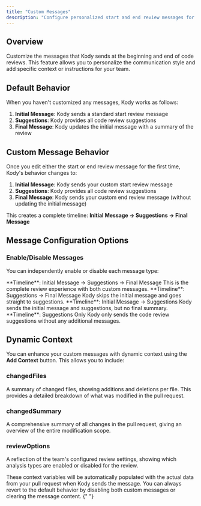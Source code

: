```yaml
---
title: "Custom Messages"
description: "Configure personalized start and end review messages for Kody"
---
```


## Overview

Customize the messages that Kody sends at the beginning and end of code reviews. This feature allows you to personalize the communication style and add specific context or instructions for your team.

## Default Behavior

When you haven't customized any messages, Kody works as follows:

1. **Initial Message**: Kody sends a standard start review message
2. **Suggestions**: Kody provides all code review suggestions
3. **Final Message**: Kody updates the initial message with a summary of the review

## Custom Message Behavior

Once you edit either the start or end review message for the first time, Kody's behavior changes to:

1. **Initial Message**: Kody sends your custom start review message
2. **Suggestions**: Kody provides all code review suggestions
3. **Final Message**: Kody sends your custom end review message (without updating the initial message)

This creates a complete timeline: **Initial Message → Suggestions → Final Message**

## Message Configuration Options

### Enable/Disable Messages

You can independently enable or disable each message type:

<Tabs>
  <Tab title="Both Messages Enabled">
    **Timeline**: Initial Message → Suggestions → Final Message This is the
    complete review experience with both custom messages.
  </Tab>

  <Tab title="Start Message Disabled">
    **Timeline**: Suggestions → Final Message Kody skips the initial message and
    goes straight to suggestions.
  </Tab>

  <Tab title="End Message Disabled">
    **Timeline**: Initial Message → Suggestions Kody sends the initial message
    and suggestions, but no final summary.
  </Tab>

  <Tab title="Both Messages Disabled">
    **Timeline**: Suggestions Only Kody only sends the code review suggestions
    without any additional messages.
  </Tab>
</Tabs>

## Dynamic Context

You can enhance your custom messages with dynamic context using the **Add Context** button. This allows you to include:

### changedFiles

A summary of changed files, showing additions and deletions per file. This provides a detailed breakdown of what was modified in the pull request.

### changedSummary

A comprehensive summary of all changes in the pull request, giving an overview of the entire modification scope.

### reviewOptions

A reflection of the team's configured review settings, showing which analysis types are enabled or disabled for the review.

<Info>
  These context variables will be automatically populated with the actual data
  from your pull request when Kody sends the message.
</Info>

<Note>
  You can always revert to the default behavior by disabling both custom
  messages or clearing the message content.
</Note>{" "}
